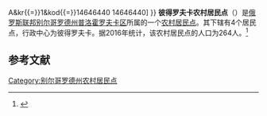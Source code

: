 {{Infobox Settlement
| official_name = 彼得罗夫卡农村居民点
| native_name = Петровское сельское поселение
| settlement_type = [[农村居民点|农村居民点]]
| subdivision_type = [[国家|国家]]
| subdivision_type1 = [[州_(俄罗斯)|州]]
| subdivision_type2 = [[区_(苏联)|区]]
| subdivision_name = {{RUS}}
| subdivision_name1 = [[别尔哥罗德州|别尔哥罗德州]]
| subdivision_name2 = [[普洛霍罗夫卡区|普洛霍罗夫卡区]]
| seat_type = 行政中心
| seat = 彼得罗夫卡
| population_as_of=2016
| population_footnotes = <ref name=stat />
| population_total = 264
| coordinates_display = inline,title
| latd = 51 | latm = 07 | lats = 15 | latNS = N
| longd = 36 | longm = 56 | longs = 12 | longEW = E
| timezone = [[莫斯科时间|MSK]]
| utc_offset = +3
| blank_name = [[俄罗斯市政土地区划代码|OKTMO编码]]
| blank_info = [http://classif.spb.ru/classificators/view/tma.php?st{{=}}A&kr{{=}}1&kod{{=}}14646440 14646440]
}}
'''彼得罗夫卡农村居民点'''（{{lang-ru|Петровское сельское поселение}}）是[[俄罗斯联邦|俄罗斯联邦]][[别尔哥罗德州|别尔哥罗德州]][[普洛霍罗夫卡区|普洛霍罗夫卡区]]所属的一个[[农村居民点|农村居民点]]。其下辖有4个居民点，行政中心为彼得罗夫卡。据2016年统计，该农村居民点的人口为264人。<ref name=stat>{{cite web |url=http://www.gubkinadm.ru/gorod/images/stories/foto/okrug/pasportggo.rar |title=Паспорт Губкинского городского округа на 1 января 2016 года |accessdate=2016-02-02 |archiveurl=https://www.webcitation.org/6ezlnsjoC?url=http://www.gubkinadm.ru/gorod/images/stories/foto/okrug/pasportggo.rar |archivedate=2016-02-02 |language=ru |deadurl=yes }}</ref>

== 参考文献 ==
{{reflist}}

{{Russia-stub}}

[[Category:别尔哥罗德州农村居民点|Category:别尔哥罗德州农村居民点]]